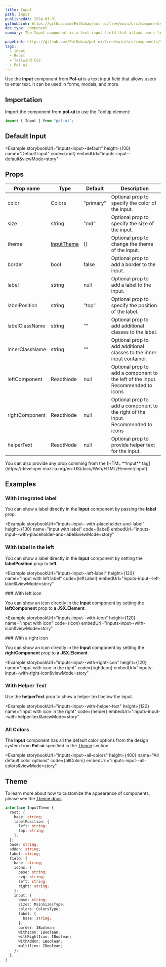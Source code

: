 ```yaml
---
title: Input
path: input
publishedAt: 2024-03-01
githubLink: https://github.com/PolGubau/pol-ui/tree/main/src/components/Input
doc_type: component
summary: The Input component is a text input field that allows users to enter text. It can be used in forms, modals, and more.

pageLink: https://github.com/PolGubau/pol-ui/tree/main/src/components/Input
tags:
  - input
  - React
  - Tailwind CSS
  - Pol-ui
---
```









Use the **Input** component from **Pol-ui** is a text input field that allows users to enter text. It can be used in forms, modals, and more.

## Importation

Import the component from **pol-ui** to use the Tooltip element:

```jsx
import { Input } from "pol-ui";
```

## Default Input

<Example
  storybookUrl="inputs-input--default"
  height={100}
  name="Default Input"
  code={root}
  embedUrl="inputs-input--default&viewMode=story"
>
  <RootCode />
</Example>

## Props

| Prop name      | Type                 | Default   | Description                                                                      |
| -------------- | -------------------- | --------- | -------------------------------------------------------------------------------- |
| color          | Colors               | "primary" | Optional prop to specify the color of the input.                                 |
| size           | string               | "md"      | Optional prop to specify the size of the input.                                  |
| theme          | [InputTheme](#theme) | {}        | Optional prop to change the theme of the input.                                  |
| border         | bool                 | false     | Optional prop to add a border to the input.                                      |
| label          | string               | null      | Optional prop to add a label to the input.                                       |
| labelPosition  | string               | "top"     | Optional prop to specify the position of the label.                              |
| labelClassName | string               | ""        | Optional prop to add additional classes to the label.                            |
| innerClassName | string               | ""        | Optional prop to add additional classes to the inner input container.            |
| leftComponent  | ReactNode            | null      | Optional prop to add a component to the left of the input. Recommended to icons  |
| rightComponent | ReactNode            | null      | Optional prop to add a component to the right of the input. Recommended to icons |
| helperText     | ReactNode            | null      | Optional prop to provide helper text for the input.                              |

<Callout emoji="💡">
  You can also provide any prop comming from the [HTML **input**
  tag](https://developer.mozilla.org/en-US/docs/Web/HTML/Element/input).
</Callout>

## Examples

### With integrated label

You can show a label directly in the **Input** component by passing the **label** prop.

<Example
  storybookUrl="inputs-input--with-placeholder-and-label"
  height={130}
  name="Input with label"
  code={label}
  embedUrl="inputs-input--with-placeholder-and-label&viewMode=story"
>
  <LabelCode />
</Example>

### With label in the left

You can show a label directly in the **Input** component by setting the **labelPosition** prop to **left**.

<Example
  storybookUrl="inputs-input--left-label"
  height={120}
  name="Input with left label"
  code={leftLabel}
  embedUrl="inputs-input--left-label&viewMode=story"
>
  <LeftLabelCode />
</Example>
### With left icon

You can show an icon directly in the **Input** component by setting the **leftComponent** prop to **a JSX.Element**.

<Example
  storybookUrl="inputs-input--with-icon"
  height={120}
  name="Input with icon"
  code={icon}
  embedUrl="inputs-input--with-icon&viewMode=story"
>
  <IconCode />
</Example>
### With a right icon

You can show an icon directly in the **Input** component by setting the **rightComponent** prop to **a JSX.Element**.

<Example
  storybookUrl="inputs-input--with-right-icon"
  height={120}
  name="Input with icon in the right"
  code={rightIcon}
  embedUrl="inputs-input--with-right-icon&viewMode=story"
>
  <RightIconCode />
</Example>

### With Helper Text

Use the **helperText** prop to show a helper text below the input.

<Example
  storybookUrl="inputs-input--with-helper-text"
  height={120}
  name="Input with icon in the right"
  code={helper}
  embedUrl="inputs-input--with-helper-text&viewMode=story"
>
  <HelperCode />
</Example>

### All Colors

The **Input** component has all the default color options from the design system from **Pol-ui** specified in the [Theme](#theme) section.

<Example
  storybookUrl="inputs-input--all-colors"
  height={400}
  name="All default color options"
  code={allColors}
  embedUrl="inputs-input--all-colors&viewMode=story"
>
  <AllColorsCode />
</Example>

## Theme

To learn more about how to customize the appearance of components, please see the [Theme docs](/docs/theming).

```ts
interface InputTheme {
  root: {
    base: string;
    labelPosition: {
      left: string;
      top: string;
    };
  };
  base: string;
  addon: string;
  label: string;
  field: {
    base: string;
    icons: {
      base: string;
      svg: string;
      left: string;
      right: string;
    };
    input: {
      base: string;
      sizes: MainSizesType;
      colors: ColorsType;
      label: {
        base: string;
      };
      border: IBoolean;
      withIcon: IBoolean;
      withRightIcon: IBoolean;
      withAddon: IBoolean;
      multiline: IBoolean;
    };
  };
}
```
